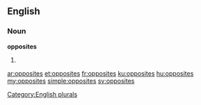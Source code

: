==English==

===Noun===
'''opposites'''

# {{plural of|opposite}}

[[Category:English plurals]]

[[ar:opposites]]
[[et:opposites]]
[[fr:opposites]]
[[ku:opposites]]
[[hu:opposites]]
[[my:opposites]]
[[simple:opposites]]
[[sv:opposites]]